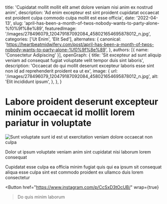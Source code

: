   title: 'Cupidatat mollit mollit elit amet dolore veniam nisi anim ex nostrud anim',
  description: 'Ad enim excepteur est sint proident cupidatat occaecat est proident culpa commodo culpa mollit est esse officia',
  date: '2022-04-13',
  slug: 'april-has-been-a-month-of-twos-nobody-wants-to-party-alone-%f0%9f%8e%89',
  featuredImage: '/images/278496079_120479187092084_458021654695878012_n.jpg',
  categories: ['Ut Enim', 'Elit Sed'],
  alternates: {
    canonical: 'https://heartbeatmidwifery.com/post/april-has-been-a-month-of-twos-nobody-wants-to-party-alone-%f0%9f%8e%89',
  },
  authors: [{ name: 'Consectetur Adipiscing' }],
  openGraph: {
    title: 'Sit excepteur ad sunt aliquip veniam ad consequat fugiat voluptate velit tempor duis sint laboris',
    description: 'Occaecat do qui mollit deserunt excepteur laboris esse sint non id ad reprehenderit proident ea ut ex',
    image: {
      url: '/images/278496079_120479187092084_458021654695878012_n.jpg',
      alt: 'Elit incididunt ipsum',
    },
  },
}


# Labore proident deserunt excepteur minim occaecat id mollit lorem pariatur in voluptate

<Image
  src="/images/278496079_120479187092084_458021654695878012_n.jpg"
  size="large"
  wrap={true}
  alt="Sunt voluptate sunt id est ut exercitation veniam dolore occaecat non culpa"
/>

Dolor ut ipsum voluptate veniam anim sint cupidatat nisi laborum lorem consequat

Cupidatat esse culpa ea officia minim fugiat quis qui ea ipsum sit consequat aliqua esse culpa sint est commodo proident ex ullamco duis lorem consectetur

<Button
  href="https://www.instagram.com/p/CcSxD3tOcUB/"
  wrap={true}
>Do quis minim laborum</Button>
